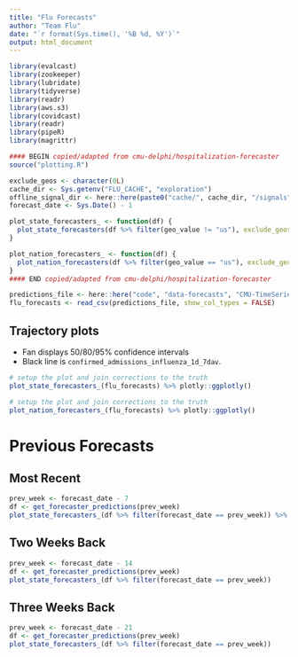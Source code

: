 ```yaml
---
title: "Flu Forecasts"
author: "Team Flu"
date: "`r format(Sys.time(), '%B %d, %Y')`"
output: html_document
---
```


```r
library(evalcast)
library(zookeeper)
library(lubridate)
library(tidyverse)
library(readr)
library(aws.s3)
library(covidcast)
library(readr)
library(pipeR)
library(magrittr)

#### BEGIN copied/adapted from cmu-delphi/hospitalization-forecaster
source("plotting.R")

exclude_geos <- character(0L)
cache_dir <- Sys.getenv("FLU_CACHE", "exploration")
offline_signal_dir <- here::here(paste0("cache/", cache_dir, "/signals"))
forecast_date <- Sys.Date() - 1

plot_state_forecasters_ <- function(df) {
  plot_state_forecasters(df %>% filter(geo_value != "us"), exclude_geos = exclude_geos, start_day = "2022-01-01", ncol = 2, offline_signal_dir = offline_signal_dir) %>% suppressMessages() %>% suppressWarnings()
}

plot_nation_forecasters_ <- function(df) {
  plot_nation_forecasters(df %>% filter(geo_value == "us"), exclude_geos = exclude_geos, start_day = "2022-01-01", offline_signal_dir = offline_signal_dir) %>% suppressMessages() %>% suppressWarnings()
}
#### END copied/adapted from cmu-delphi/hospitalization-forecaster

predictions_file <- here::here("code", "data-forecasts", "CMU-TimeSeries", sprintf("%s-CMU-TimeSeries-prediction-cards.csv", forecast_date))
flu_forecasts <- read_csv(predictions_file, show_col_types = FALSE)
```

## Trajectory plots

* Fan displays 50/80/95% confidence intervals
* Black line is `confirmed_admissions_influenza_1d_7dav`.

```r
# setup the plot and join corrections to the truth
plot_state_forecasters_(flu_forecasts) %>% plotly::ggplotly()
```

```r
# setup the plot and join corrections to the truth
plot_nation_forecasters_(flu_forecasts) %>% plotly::ggplotly()
```

# Previous Forecasts {.tabset}

## Most Recent

```r
prev_week <- forecast_date - 7
df <- get_forecaster_predictions(prev_week)
plot_state_forecasters_(df %>% filter(forecast_date == prev_week)) %>% plotly::ggplotly()
```

## Two Weeks Back

```r
prev_week <- forecast_date - 14
df <- get_forecaster_predictions(prev_week)
plot_state_forecasters_(df %>% filter(forecast_date == prev_week))
```

## Three Weeks Back

```r
prev_week <- forecast_date - 21
df <- get_forecaster_predictions(prev_week)
plot_state_forecasters_(df %>% filter(forecast_date == prev_week))
```
